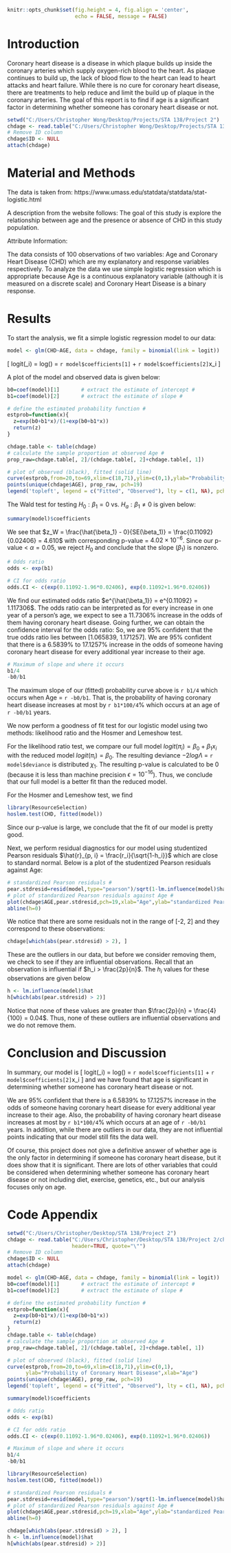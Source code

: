 ```r
knitr::opts_chunk$set(fig.height = 4, fig.align = 'center',
                      echo = FALSE, message = FALSE)
```

# Introduction
Coronary heart disease is a disease in which plaque builds up inside the coronary arteries which supply oxygen-rich blood to the heart. As plaque continues to build up, the lack of blood flow to the heart can lead to heart attacks and heart failure. While there is no cure for coronary heart disease, there are treatments to help reduce and limit the build up of plaque in the coronary arteries. The goal of this report is to find if age is a significant factor in determining whether someone has coronary heart disease or not.

```r
setwd("C:/Users/Christopher Wong/Desktop/Projects/STA 138/Project 2")
chdage <- read.table("C:/Users/Christopher Wong/Desktop/Projects/STA 138/Project 2/chdage.dat", header=TRUE, quote="\"")
# Remove ID column
chdage$ID <- NULL
attach(chdage)
```

# Material and Methods

The data is taken from: https://www.umass.edu/statdata/statdata/stat-logistic.html

A description from the website follows:
The goal of this study is explore the relationship between age and the presence or absence of CHD in this study population.  

Attribute Information:
\begin{enumerate}
   \item Age (in years)
   \item Coronary Heart Disease (CHD)\\
          (0 = absent, 1 = present)
\end{enumerate}

The data consists of 100 observations of two variables: Age and Coronary Heart Disease (CHD) which are my explanatory and response variables respectively. To analyze the data we use simple logistic regression which is appropriate because Age is a continuous explanatory variable (although it is measured on a discrete scale) and Coronary Heart Disease is a binary response.

# Results

To start the analysis, we fit a simple logistic regression model to our data:
```r
model <- glm(CHD~AGE, data = chdage, family = binomial(link = logit))
```
\[
  logit(\pi_i) = log(\frac{\pi_i}{1-\pi_i}) = `r model$coefficients[1]` + `r model$coefficients[2]`x_i
\]

A plot of the model and observed data is given below:
```r
b0=coef(model)[1]       # extract the estimate of intercept #
b1=coef(model)[2]       # extract the estimate of slope #

# define the estimated probability function #
estprob=function(x){    
  z=exp(b0+b1*x)/(1+exp(b0+b1*x))
  return(z)
}

chdage.table <- table(chdage)
# calculate the sample proportion at observed Age #
prop_raw=chdage.table[, 2]/(chdage.table[, 2]+chdage.table[, 1])    

# plot of observed (black), fitted (solid line)
curve(estprob,from=20,to=69,xlim=c(18,71),ylim=c(0,1),ylab="Probability of Coronary Heart Disease",xlab="Age")       
points(unique(chdage$AGE), prop_raw, pch=19)
legend('topleft', legend = c("Fitted", "Observed"), lty = c(1, NA), pch = c(NA, 19))
```

The Wald test for testing $H_0: \beta_1 = 0$ vs. $H_a: \beta_1 \neq 0$ is given below:
```r
summary(model)$coefficients
```

We see that $z_W = \frac{\hat{\beta_1} - 0}{SE(\beta_1)} = \frac{0.11092}{0.02406} = 4.610$ with corresponding p-value = $4.02\times 10^{-6}$. Since our p-value < $\alpha = 0.05$, we reject $H_0$ and conclude that the slope ($\beta_1$) is nonzero.

```r
# Odds ratio
odds <- exp(b1)

# CI for odds ratio
odds.CI <- c(exp(0.11092-1.96*0.02406), exp(0.11092+1.96*0.02406))
```
We find our estimated odds ratio $e^{\hat{\beta_1}} = e^{0.11092} = 1.117306$. The odds ratio can be interpreted as for every increase in one year of a person's age, we expect to see a 11.7306% increase in the odds of them having coronary heart disease. Going further, we can obtain the confidence interval for the odds ratio:
\begin{align*}
  \left[e^{\hat{\beta_1}-z_{\alpha/2}SE(\hat{\beta_1})}, e^{\hat{\beta_1}+z_{\alpha/2}SE(\hat{\beta_1})}\right] &= \left[e^{0.11092-1.96(0.02406)}, e^{0.11092+1.96(0.02406)}\right]\\
  &= \left[1.065839, 1.171257\right].
\end{align*}
So, we are 95% confident that the true odds ratio lies between [1.065839, 1.171257]. We are 95% confident that there is a 6.5839% to 17.1257% increase in the odds of someone  having coronary heart disease for every additional year increase to their age.

```r
# Maximum of slope and where it occurs
b1/4
-b0/b1
```
The maximum slope of our (fitted) probability curve above is `r b1/4` which occurs when Age = `r -b0/b1`. That is, the probability of having coronary heart disease increases at most by `r b1*100/4`% which occurs at an age of `r -b0/b1` years.

We now perform a goodness of fit test for our logistic model using two methods: likelihood ratio and the Hosmer and Lemeshow test.

For the likelihood ratio test, we compare our full model $logit(\pi_i) = \beta_0 + \beta_1x_i$ with the reduced model $logit(\pi_i) = \beta_0$. The resulting deviance $-2log\Lambda$ = `r model$deviance` is distributed $\chi_1$. The resulting p-value is calculated to be 0 (because it is less than machine precision $\epsilon = 10^{-16}$). Thus, we conclude that our full model is a better fit than the reduced model.

For the Hosmer and Lemeshow test, we find
```r
library(ResourceSelection)                                      
hoslem.test(CHD, fitted(model))
```
Since our p-value is large, we conclude that the fit of our model is pretty good.

Next, we perform residual diagnostics for our model using studentized Pearson residuals $\hat{r}_{p, i} = \frac{r_i}{\sqrt{1-h_i}}$ which are close to standard normal. Below is a plot of the studentized Pearson residuals against Age:
```r
# standardized Pearson residuals #
pear.stdresid=resid(model,type="pearson")/sqrt(1-lm.influence(model)$hat)                 
# plot of standardized Pearson residuals against Age #
plot(chdage$AGE,pear.stdresid,pch=19,xlab="Age",ylab="standardized Pearson residuals")  
abline(h=0)
```

We notice that there are some residuals not in the range of [-2, 2] and they correspond to these observations:
```r
chdage[which(abs(pear.stdresid) > 2), ]
```

These are the outliers in our data, but before we consider removing them, we check to see if they are influential observations. Recall that an observation is influential if $h_i > \frac{2p}{n}$. The $h_i$ values for these observations are given below
```r
h <- lm.influence(model)$hat
h[which(abs(pear.stdresid) > 2)]
```

Notice that none of these values are greater than $\frac{2p}{n} = \frac{4}{100} = 0.04$. Thus, none of these outliers are influential observations and we do not remove them.

# Conclusion and Discussion

In summary, our model is
\[
  logit(\pi_i) = log(\frac{\pi_i}{1-\pi_i}) = `r model$coefficients[1]` + `r model$coefficients[2]`x_i
\]
and we have found that age is significant in determining whether someone has coronary heart disease or not.

We are 95% confident that there is a 6.5839% to 17.1257% increase in the odds of someone  having coronary heart disease for every additional year increase to their age. Also, the probability of having coronary heart disease increases at most by `r b1*100/4`% which occurs at an age of `r -b0/b1` years. In addition, while there are outliers in our data, they are not influential points indicating that our model still fits the data well.

Of course, this project does not give a definitive answer of whether age is the only factor in determining if someone has coronary heart disease, but it does show that it is significant. There are lots of other variables that could be considered when determining whether someone has coronary heart disease or not including diet, exercise, genetics, etc., but our analysis focuses only on age.

\newpage

# Code Appendix
```r
setwd("C:/Users/Christopher/Desktop/STA 138/Project 2")
chdage <- read.table("C:/Users/Christopher/Desktop/STA 138/Project 2/chdage.dat",
                     header=TRUE, quote="\"")
# Remove ID column
chdage$ID <- NULL
attach(chdage)

model <- glm(CHD~AGE, data = chdage, family = binomial(link = logit))
b0=coef(model)[1]       # extract the estimate of intercept #
b1=coef(model)[2]       # extract the estimate of slope #

# define the estimated probability function #
estprob=function(x){    
  z=exp(b0+b1*x)/(1+exp(b0+b1*x))
  return(z)
}
chdage.table <- table(chdage)
# calculate the sample proportion at observed Age #
prop_raw=chdage.table[, 2]/(chdage.table[, 2]+chdage.table[, 1])    

# plot of observed (black), fitted (solid line)
curve(estprob,from=20,to=69,xlim=c(18,71),ylim=c(0,1),
      ylab="Probability of Coronary Heart Disease",xlab="Age")       
points(unique(chdage$AGE), prop_raw, pch=19)
legend('topleft', legend = c("Fitted", "Observed"), lty = c(1, NA), pch = c(NA, 19))

summary(model)$coefficients

# Odds ratio
odds <- exp(b1)

# CI for odds ratio
odds.CI <- c(exp(0.11092-1.96*0.02406), exp(0.11092+1.96*0.02406))

# Maximum of slope and where it occurs
b1/4
-b0/b1

library(ResourceSelection)                                      
hoslem.test(CHD, fitted(model))

# standardized Pearson residuals #
pear.stdresid=resid(model,type="pearson")/sqrt(1-lm.influence(model)$hat)                 
# plot of standardized Pearson residuals against Age #
plot(chdage$AGE,pear.stdresid,pch=19,xlab="Age",ylab="standardized Pearson residuals")  
abline(h=0)

chdage[which(abs(pear.stdresid) > 2), ]
h <- lm.influence(model)$hat
h[which(abs(pear.stdresid) > 2)]
```